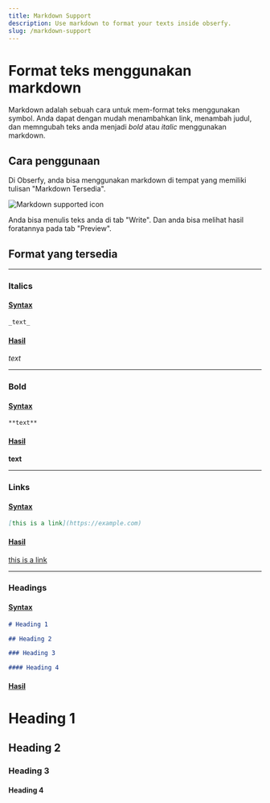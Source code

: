 ```yaml
---
title: Markdown Support
description: Use markdown to format your texts inside obserfy.
slug: /markdown-support
---
```


# Format teks menggunakan markdown

Markdown adalah sebuah cara untuk mem-format teks menggunakan symbol. Anda dapat dengan mudah menambahkan link, menambah judul,
dan memngubah teks anda menjadi _bold_ atau _italic_ menggunakan markdown.

## Cara penggunaan

Di Obserfy, anda bisa menggunakan markdown di tempat yang memiliki tulisan "Markdown Tersedia".

![Markdown supported icon](../../images/markdown-illustration.png)

Anda bisa menulis teks anda di tab "Write". Dan anda bisa melihat hasil foratannya pada tab "Preview".

## Format yang tersedia

---

### Italics

#### <u>Syntax</u>

```markdown
_text_
```

#### <u>Hasil</u>

_text_

---

### Bold

#### <u>Syntax</u>

```markdown
**text**
```

#### <u>Hasil</u>

**text**

---

### Links

#### <u>Syntax</u>

```markdown
[this is a link](https://example.com)
```

#### <u>Hasil</u>

<div />

[this is a link](https://example.com)

---

### Headings

#### <u>Syntax</u>

```markdown
# Heading 1

## Heading 2

### Heading 3

#### Heading 4
```

#### <u>Hasil</u>

<h1 className={"my-2"}>Heading 1</h1>
<h2 className={"my-2"}>Heading 2</h2>
<h3 className={"my-2"}>Heading 3</h3>
<h4 className={"mb-8"}>Heading 4</h4>

